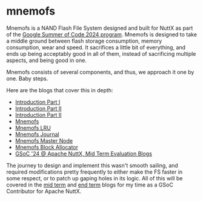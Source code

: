 # mnemofs

Mnemofs is a NAND Flash File System designed and built for NuttX as part of the [Google Summer of Code 2024 program](https://lists.apache.org/thread/vnlyzosgp3rbc9jqf64np126rjhntmrq). Mnemofs is designed to take a middle ground between flash storage consumption, memory consumption, wear and speed. It sacrifices a little bit of everything, and ends up being acceptably good in all of them, instead of sacrificing multiple aspects, and being good in one.

Mnemofs consists of several components, and thus, we approach it one by one. Baby steps.

Here are the blogs that cover this in depth:

- [Introduction Part I](./intro_p1)
- [Introduction Part II](./intro_p2)
- [Introduction Part II](./intro_p3)
- [Mnemofs](./mnemofs)
- [Mnemofs LRU](./lru)
- [Mnemofs Journal](./journal)
- [Mnemofs Master Node](./mn)
- [Mnemofs Block Allocator](./ba)
- [GSoC '24 @ Apache NuttX, Mid Term Evaluation Blogs](./mideval)

The journey to design and implement this wasn't smooth sailing, and required modifications pretty frequently to either make the FS faster in some respect, or to patch up gaping holes in its logic. All of this will be covered in the [mid term](./mideval) and [end term](../coming_soon) blogs for my time as a GSoC Contributor for Apache NuttX.
